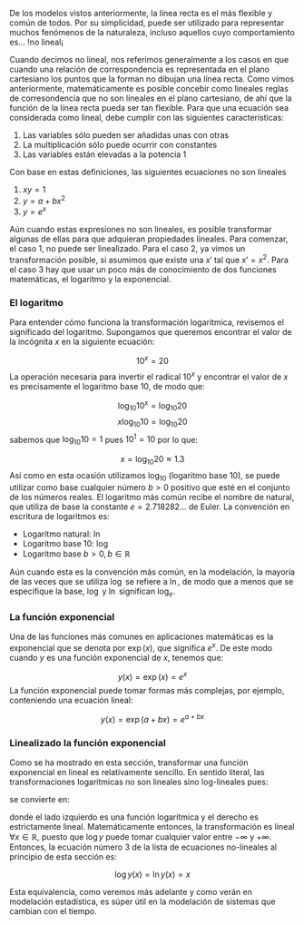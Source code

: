De los modelos vistos anteriormente, la línea recta es el más flexible y común de todos. Por su simplicidad, puede ser utilizado para representar muchos fenómenos de la naturaleza, incluso aquellos cuyo comportamiento es... !no lineal¡

Cuando decimos no lineal, nos referimos generalmente a los casos en que cuando una relación de correspondencia es representada en el plano cartesiano los puntos que la forman no dibujan una línea recta. Como vimos anteriormente, matemáticamente es posible concebir como lineales reglas de corresondencia que no son lineales en el plano cartesiano, de ahí que la función de la línea recta pueda ser tan flexible. Para que una ecuación sea considerada como lineal, debe cumplir con las siguientes características:

1. Las variables sólo pueden ser añadidas unas con otras
2. La multiplicación sólo puede ocurrir con constantes
3. Las variables están elevadas a la potencia 1

Con base en estas definiciones, las siguientes ecuaciones no son lineales

1. $xy = 1$
2. $y = a + b x^2$
3. $y = e^x$

Aún cuando estas expresiones no son lineales, es posible transformar algunas de ellas para que adquieran propiedades lineales. Para comenzar, el caso 1, no puede ser linealizado. Para el caso 2, ya vimos un transformación posible, si asumimos que existe una $x'$ tal que $x' = x^2$. Para el caso 3 hay que usar un poco más de conocimiento de dos funciones matemáticas, el logaritmo y la exponencial.

### El logaritmo

Para entender cómo funciona la transformación logaritmica, revisemos el significado del logaritmo. Supongamos que queremos encontrar el valor de la incógnita $x$ en la siguiente ecuación:

$$10^x = 20$$
La operación necesaria para invertir el radical $10^x$ y encontrar el valor de $x$ es precisamente el logaritmo base 10, de modo que:

$$\log_{10} 10^x = \log_{10} 20$$
$$x \log_{10} 10 = \log_{10} 20$$
sabemos que $\log_{10} 10 = 1$ pues $10^1 = 10$ por lo que:

$$x = \log_{10} 20 \approx 1.3$$
Así como en esta ocasión utilizamos $\log_{10}$ (logaritmo base 10), se puede utilizar como base cualquier número $b > 0$ positivo que esté en el conjunto de los números reales. El logaritmo más común recibe el nombre de natural, que utiliza de base la constante $e = 2.718282 ...$ de Euler. La convención en escritura de logaritmos es:

- Logaritmo natural: $\ln$
- Logaritmo base 10: $\log$
- Logaritmo base $b > 0,  b \in \mathbb{R}$

Aún cuando esta es la convención más común, en la modelación, la mayoría de las veces que se utiliza $\log$ se refiere a $\ln$, de modo que a menos que se especifique la base, $\log$ y $\ln$ significan $\log_e$.

### La función exponencial

Una de las funciones más comunes en aplicaciones matemáticas es la exponencial que se denota por $\exp(x)$, que significa $e^x$. De este modo cuando $y$ es una función exponencial de $x$, tenemos que:

$$y(x) = \exp(x) = e^x$$
La función exponencial puede tomar formas más complejas, por ejemplo, conteniendo una ecuación lineal:

$$y(x) = \exp(a + bx) = e^{a + bx}$$

### Linealizado la función exponencial

Como se ha mostrado en esta sección, transformar una función exponencial en lineal es relativamente sencillo. En sentido literal, las transformaciones logaritmicas no son lineales sino log-lineales pues:

\begin{equation}
    y(x) = e^{a + bx} (\#eq:expon)
\end{equation}

se convierte en:

\begin{equation}
    \log y(x) = a + bx (\#eq:log-lin)
\end{equation}

donde el lado izquierdo es una función logarítmica y el derecho es estrictamente lineal. Matemáticamente entonces, la transformación es lineal $\forall x \in \mathbb{R}$, puesto que $\log y$ puede tomar cualquier valor entre $-\infty$ y $+\infty$. Entonces, la ecuación número 3 de la lista de ecuaciones no-lineales al principio de esta sección es:

$$\log y(x) = \ln y(x) = x$$

Esta equivalencia, como veremos más adelante y como verán en modelación estadística, es súper útil en la modelación de sistemas que cambian con el tiempo.